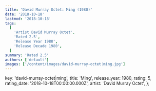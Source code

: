 ```yaml
---
title: 'David Murray Octet: Ming (1980)'
date: '2018-10-18'
lastmod: '2018-10-18'
tags:
  [
    'Artist David Murray Octet',
    'Rated 2.5',
    'Release Year 1980',
    'Release Decade 1980',
  ]
summary: 'Rated 2.5'
authors: ['default']
images: ['/content/images/david-murray-octet|ming.jpg']
---
```


  key: 'david-murray-octet|ming',
  title: 'Ming',
  release_year: 1980,
  rating: 5,
  rating_date: '2018-10-18T00:00:00.000Z',
  artist: 'David Murray Octet',
};

<MusicRating data={data} />
